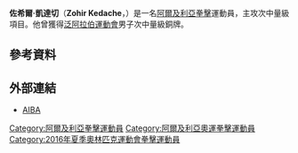 {{Infobox boxer
|name        = 佐希爾·凱達切<br />''Zohir Kedache''
|image       = 
|image_size  = 
|realname    = 
|nickname    = 
|weight      = 次中量級
|height      = 
|reach       = 
|nationality = {{ALG}}
|birth_date  = 
|birth_place = [[阿爾及利亞|阿爾及利亞]]
|style       = 
|total       = 
|wins        = 
|losses      = 
|draws       = 
|no contests = 
|KO          = 
|medaltemplates =
{{MedalSport|男子[[拳擊|拳擊]]}}
{{MedalCountry|{{ALG}}}}
{{MedalCompetition|[[泛阿拉伯運動會|泛阿拉伯運動會]]}}
{{MedalBronze|[[2011年泛阿拉伯運動會|2011年 多哈]]|次中量級}}
|show-medals =
}}
'''佐希爾·凱達切'''（'''Zohir Kedache'''，{{bd|1986年|3月2日||}}）是一名[[阿爾及利亞|阿爾及利亞]][[拳擊|拳擊]]運動員，主攻次中量級項目。他曾獲得[[2011年泛阿拉伯運動會|泛阿拉伯運動會]]男子次中量級銅牌。

== 參考資料 ==
{{Reflist}}

== 外部連結 ==
* [http://www.aiba.org/ AIBA]{{Wayback|url=http://www.aiba.org/ |date=20130729220205 }}

{{Algeria-stub}}

{{DEFAULTSORT:Kedache, Zohir}}
[[Category:阿爾及利亞拳擊運動員|Category:阿爾及利亞拳擊運動員]]
[[Category:阿爾及利亞奧運拳擊運動員|Category:阿爾及利亞奧運拳擊運動員]]
[[Category:2016年夏季奧林匹克運動會拳擊運動員|Category:2016年夏季奧林匹克運動會拳擊運動員]]